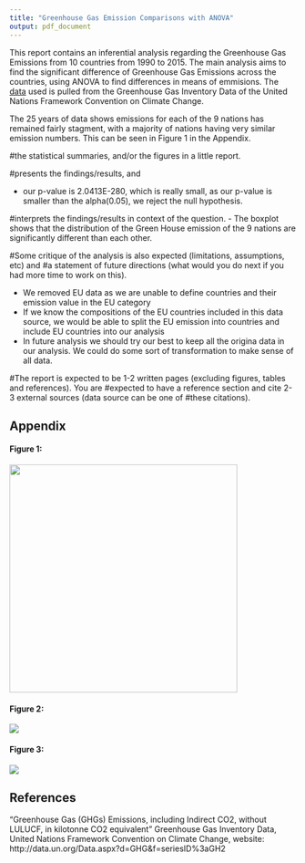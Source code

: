```yaml
---
title: "Greenhouse Gas Emission Comparisons with ANOVA"
output: pdf_document
---
```


This report contains an inferential analysis regarding the Greenhouse Gas Emissions from 10 countries from 1990 to 2015. The main analysis aims to find the significant difference of Greenhouse Gas Emissions across the countries, using ANOVA to find differences in means of emmisions. The [data]("http://data.un.org/Data.aspx?d=GHG&f=seriesID%3aGH2") used is pulled from the Greenhouse Gas Inventory Data of the United Nations Framework Convention on Climate Change. 

The 25 years of data shows emissions for each of the 9 nations has remained fairly stagment, with a majority of nations having very similar emission numbers. This can be seen in Figure 1 in the Appendix. 



#the statistical summaries, and/or the figures in a little report. 
 
 
#presents the findings/results, and 

- our p-value is 2.0413E-280, which is really small, as our p-value is smaller than the alpha(0.05), we reject the null hypothesis. 

#interprets the findings/results in context of the question. 
- The boxplot shows that the distribution of the Green House emission of the 9 nations are significantly different than each other. 

#Some critique of the analysis is also expected (limitations, assumptions, etc) and 
#a statement of future directions (what would you do next if you had more time to work on this). 

- We removed EU data as we are unable to define countries and their emission value in the EU category
- If we know the compositions of the EU countries included in this data source, we would be able to split the EU emission into countries and include EU countries into our analysis
- In future analysis we should try our best to keep all the origina data in our analysis. We could do some sort of transformation to make sense of all data.

#The report is expected to be 1-2 written pages (excluding figures, tables and references). You are #expected to have a reference section and cite 2-3 external sources (data source can be one of #these citations).


## Appendix

#### Figure 1:
![](fig/GHG_exploreView.png){width=400px}

#### Figure 2:
![](fig/GH_boxplot.png)

#### Figure 3:
![](fig/GH_est_plot.png)

## References

"Greenhouse Gas (GHGs) Emissions, including Indirect CO2, without LULUCF, in kilotonne CO2 equivalent" Greenhouse Gas Inventory Data, United Nations Framework Convention on Climate Change, website: http://data.un.org/Data.aspx?d=GHG&f=seriesID%3aGH2

